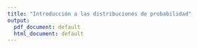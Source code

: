 ```yaml
---
title: "Introducción a las distribuciones de probabilidad"
output:
  pdf_document: default
  html_document: default
---
```

